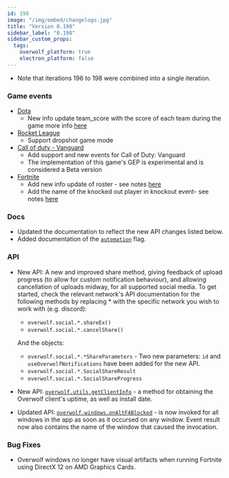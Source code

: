 ```yaml
---
id: 198
image: "/img/embed/changelogs.jpg"
title: "Version 0.198"
sidebar_label: "0.198"
sidebar_custom_props:
  tags:
    overwolf_platform: true
    electron_platform: false
---
```


* Note that iterations 196 to 198 were combined into a single iteration. 

### Game events
* [Dota](/api/games/events/dota-2)
  * New info update team_score with the score of each team during the game more info [here](/api/games/events/dota-2)
* [Rocket League](/api/games/events/rocket-league)
  * Support dropshot game mode
* [Call of duty - Vanguard](/api/games/events/call-of-duty-vanguard)
  * Add support and new events for Call of Duty: Vanguard
  * The implementation of this game's GEP is experimental and is considered a Beta version
* [Fortnite](/api/games/events/fortnite)
  * Add new info update of roster - see notes [here](/api/games/events/fortnite#roster-note)
  * Add the name of the knocked out player in knockout event- see notes [here](/api/games/events/fortnite#knockout-note)

### Docs
- Updated the documentation to reflect the new API changes listed below.
- Added documentation of the [`automation`](/start/getting-started/using-dev-tools#enabling-automation-testing-with-automation-flag) flag.

### API
- New API: A new and improved share method, giving feedback of upload progress (to allow for custom notification behaviour), and allowing cancellation of uploads midway, for all supported social media. To get started, check the relevant network's API documentation for the following methods by replacing * with the specific network you wish to work with (e.g. discord):
    * `overwolf.social.*.shareEx()`
    * `overwolf.social.*.cancelShare()`

  And the objects:
    * `overwolf.social.*.*ShareParameters` - Two new parameters: `id` and `useOverwolfNotifications` have been added for the new API.
    * `overwolf.social.*.SocialShareResult`
    * `overwolf.social.*.SocialShareProgress`

- New API: [`overwolf.utils.getClientInfo`](/api/utils) - a method for obtaining the Overwolf client's uptime, as well as install date.
- Updated API: [`overwolf.windows.onAltF4Blocked`](/api/windows) - is now invoked for all windows in the app as soon as it occursed on any window. Event result now also contains the name of the window that caused the invocation.


### Bug Fixes
- Overwolf windows no longer have visual artifacts when running Fortnite using DirectX 12 on AMD Graphics Cards.



